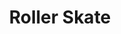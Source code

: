 ---
title: "Roller Skate"
meta_title: "Roller Skate craft"
description: "Craft de Roller Skate"
rank: "s"
draft: false
name: "Roller Skate"
recipe_img: "https://wiki.pokexgames.com/images/e/e5/Roller-skate.png"
level: 100
craft_time: 604800
result: 1
value_npc: 1
ingredients:
  - name: "Cure Flower"
    quantity: 250
    item_img: "https://wiki.pokexgames.com/images/a/ac/Cure_Flower.png"
    value_npc: 1
  - name: "Big Crystal"
    quantity: 100
    item_img: "https://wiki.pokexgames.com/images/c/c4/Big_Crystal.png"
    value_npc: 1
  - name: "Owl Feather"
    quantity: 500
    item_img: "https://wiki.pokexgames.com/images/c/c9/Owl_Feather.png"
    value_npc: 1
  - name: "Crystal Stone"
    quantity: 6
    item_img: "https://wiki.pokexgames.com/images/d/d4/Crystal-stone.gif"
    value_npc: 1
  - name: "Oak Planks"
    quantity: 25
    item_img: "https://wiki.pokexgames.com/images/c/c1/Oak_Planks.png"
    value_npc: 1
  - name: "Refined Fashion Point"
    quantity: 25
    item_img: "https://wiki.pokexgames.com/images/6/69/Refined_Fashion_Point.png"
    value_npc: 1
---